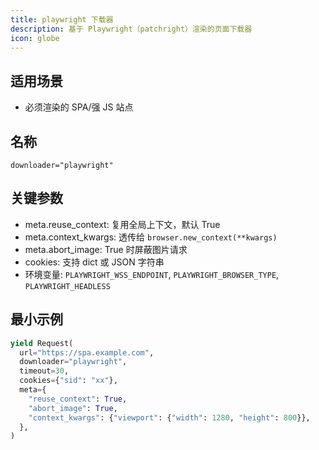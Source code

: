 ```yaml
---
title: playwright 下载器
description: 基于 Playwright（patchright）渲染的页面下载器
icon: globe
---
```


## 适用场景

- 必须渲染的 SPA/强 JS 站点

## 名称

`downloader="playwright"`

## 关键参数

- meta.reuse_context: 复用全局上下文，默认 True
- meta.context_kwargs: 透传给 `browser.new_context(**kwargs)`
- meta.abort_image: True 时屏蔽图片请求
- cookies: 支持 dict 或 JSON 字符串
- 环境变量: `PLAYWRIGHT_WSS_ENDPOINT`, `PLAYWRIGHT_BROWSER_TYPE`, `PLAYWRIGHT_HEADLESS`

## 最小示例

```python
yield Request(
  url="https://spa.example.com",
  downloader="playwright",
  timeout=30,
  cookies={"sid": "xx"},
  meta={
    "reuse_context": True,
    "abort_image": True,
    "context_kwargs": {"viewport": {"width": 1280, "height": 800}},
  },
)
```


